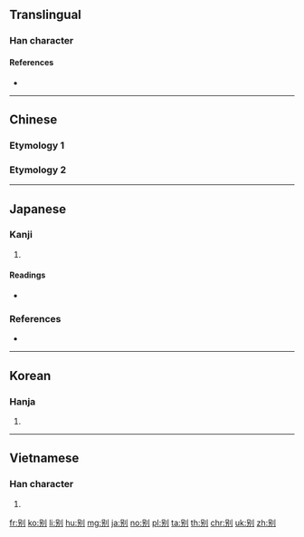 {{character info/new}}
{{also|別}}
==Translingual==

===Han character===
{{Han char|rn=18|rad=刀|as=05|sn=7|four=|canj=RSLN,XRSLN|ids=⿰另刂}}

====References====
* {{Han ref|kx=0138.281|dkj=01925|hdz=10328.130|uh=522B}}

----

==Chinese==

===Etymology 1===
{{zh-see|別}}

===Etymology 2===
{{zh-see|彆}}

----

==Japanese==

===Kanji===
{{ja-kanji|grade=|rs=刀05}}

# {{alternative form of|別|lang=ja}}

====Readings====
* {{ja-readings|on=[[べつ]] (betsu), [[べち]] (bechi)|kun=[[わかれる]] (wakareru), [[わける]] (wakeru), [[わかれ]] (wakare)}}

===References===
* {{R:Koseki Moji|022700}}

----

==Korean==

===Hanja===
{{ko-hanja|hangeul=별|rv=byeol|mr=pyŏl}}

# {{defn|lang=ko|sort=刀05}}

----

==Vietnamese==

===Han character===
{{vi-hantu|[[biệt]]|rs=刀05}}

# {{defn|lang=vi|sort=刀05}}

[[fr:别]]
[[ko:别]]
[[li:别]]
[[hu:别]]
[[mg:别]]
[[ja:别]]
[[no:别]]
[[pl:别]]
[[ta:别]]
[[th:别]]
[[chr:别]]
[[uk:别]]
[[zh:别]]